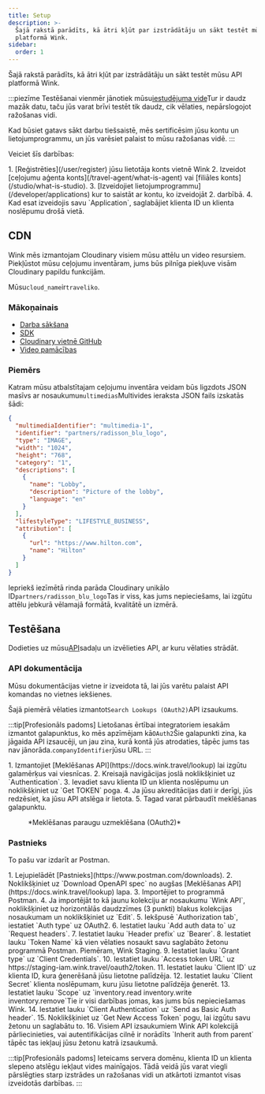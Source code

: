 ```yaml
---
title: Setup
description: >-
  Šajā rakstā parādīts, kā ātri kļūt par izstrādātāju un sākt testēt mūsu API
  platformā Wink.
sidebar:
  order: 1
---
```


Šajā rakstā parādīts, kā ātri kļūt par izstrādātāju un sākt testēt mūsu API platformā Wink.

:::piezīme
Testēšanai vienmēr jānotiek mūsu[iestudējuma vide](/getting-started/environments)Tur ir daudz mazāk datu, taču jūs varat brīvi testēt tik daudz, cik vēlaties, nepārslogojot ražošanas vidi.

Kad būsiet gatavs sākt darbu tiešsaistē, mēs sertificēsim jūsu kontu un lietojumprogrammu, un jūs varēsiet palaist to mūsu ražošanas vidē.
:::

Veiciet šīs darbības:

<Steps>
  1. [Reģistrēties](/user/register) jūsu lietotāja konts vietnē Wink
  2. Izveidot [ceļojumu aģenta konts](/travel-agent/what-is-agent) vai [filiāles konts](/studio/what-is-studio).
  3. [Izveidojiet lietojumprogrammu](/developer/applications) kur to saistāt ar kontu, ko izveidojāt 2. darbībā.
  4. Kad esat izveidojis savu `Application`, saglabājiet klienta ID un klienta noslēpumu drošā vietā.
</Steps>


## CDN

Wink mēs izmantojam Cloudinary visiem mūsu attēlu un video resursiem. Piekļūstot mūsu ceļojumu inventāram, jums būs pilnīga piekļuve visām Cloudinary papildu funkcijām.

Mūsu`cloud_name`ir`traveliko`.

### Mākoņainais

* [Darba sākšana](https://cloudinary.com/documentation/dev_kickstart)
* [SDK](https://cloudinary.com/documentation/cloudinary_sdks)
* [Cloudinary vietnē GitHub](https://github.com/cloudinary)
* [Video pamācības](https://cloudinary.com/documentation/cloudinary_sdks_tutorials)

### Piemērs

Katram mūsu atbalstītajam ceļojumu inventāra veidam būs ligzdots JSON masīvs ar nosaukumu`multimedias`Multivides ieraksta JSON fails izskatās šādi:

```json {3}
{
  "multimediaIdentifier": "multimedia-1",
  "identifier": "partners/radisson_blu_logo",
  "type": "IMAGE",
  "width": "1024",
  "height": "768",
  "category": "1",
  "descriptions": [
    {
      "name": "Lobby",
      "description": "Picture of the lobby",
      "language": "en"
    }
  ],
  "lifestyleType": "LIFESTYLE_BUSINESS",
  "attribution": [
    {
      "url": "https://www.hilton.com",
      "name": "Hilton"
    }
  ]
}
```

Iepriekš iezīmētā rinda parāda Cloudinary unikālo ID`partners/radisson_blu_logo`Tas ir viss, kas jums nepieciešams, lai izgūtu attēlu jebkurā vēlamajā formātā, kvalitātē un izmērā.

## Testēšana

Dodieties uz mūsu[API](/developer/apis)sadaļu un izvēlieties API, ar kuru vēlaties strādāt.

### API dokumentācija

Mūsu dokumentācijas vietne ir izveidota tā, lai jūs varētu palaist API komandas no vietnes iekšienes.

Šajā piemērā vēlaties izmantot`Search Lookups (OAuth2)`API izsaukums.

:::tip\[Profesionāls padoms]
Lietošanas ērtībai integratoriem iesakām izmantot galapunktus, ko mēs apzīmējam kā`OAuth2`Šie galapunkti zina, ka jāgaida API izsaucēji, un jau zina, kurā kontā jūs atrodaties, tāpēc jums tas nav jānorāda.`companyIdentifier`jūsu URL.
:::

<Steps>
  1. Izmantojiet [Meklēšanas API](https://docs.wink.travel/lookup) lai izgūtu galamērķus vai viesnīcas.
  2. Kreisajā navigācijas joslā noklikšķiniet uz `Authentication`.
  3. Ievadiet savu klienta ID un klienta noslēpumu un noklikšķiniet uz `Get TOKEN` poga.
  4. Ja jūsu akreditācijas dati ir derīgi, jūs redzēsiet, ka jūsu API atslēga ir lietota.
  5. Tagad varat pārbaudīt meklēšanas galapunktu.
</Steps>


<figure>
  <CloudinaryImage width="700" height="265" resize="scale" quality="best" alt="Meklēšanas API galapunkts" src="academy/lookup-api-call" errorImage="noimage_opaque_nyrtl0.png" />

  <figcaption>*Meklēšanas paraugu uzmeklēšana (OAuth2)*</figcaption>
</figure>


### Pastnieks

To pašu var izdarīt ar Postman.

<Steps>
  1. Lejupielādēt [Pastnieks](https://www.postman.com/downloads).
  2. Noklikšķiniet uz `Download OpenAPI spec` no augšas [Meklēšanas API](https://docs.wink.travel/lookup) lapa.
  3. Importējiet to programmā Postman.
  4. Ja importējāt to kā jaunu kolekciju ar nosaukumu `Wink API`, noklikšķiniet uz horizontālās daudzzīmes (3 punkti) blakus kolekcijas nosaukumam un noklikšķiniet uz `Edit`.
  5. Iekšpusē `Authorization tab`, iestatiet `Auth type` uz OAuth2.
  6. Iestatiet lauku `Add auth data to` uz `Request headers`.
  7. Iestatiet lauku `Header prefix` uz `Bearer`.
  8. Iestatiet lauku `Token Name` kā vien vēlaties nosaukt savu saglabāto žetonu programmā Postman. Piemēram, Wink Staging.
  9. Iestatiet lauku `Grant type` uz `Client Credentials`.
  10. Iestatiet lauku `Access token URL` uz https://staging-iam.wink.travel/oauth2/token.
  11. Iestatiet lauku `Client ID` uz klienta ID, kura ģenerēšanā jūsu lietotne palīdzēja.
  12. Iestatiet lauku `Client Secret` klienta noslēpumam, kuru jūsu lietotne palīdzēja ģenerēt.
  13. Iestatiet lauku `Scope` uz `inventory.read inventory.write inventory.remove`Tie ir visi darbības jomas, kas jums būs nepieciešamas Wink.
  14. Iestatiet lauku `Client Authentication` uz `Send as Basic Auth header`.
  15. Noklikšķiniet uz `Get New Access Token` pogu, lai izgūtu savu žetonu un saglabātu to.
  16. Visiem API izsaukumiem Wink API kolekcijā pārliecinieties, vai autentifikācijas cilnē ir norādīts `Inherit auth from parent` tāpēc tas iekļauj jūsu žetonu katrā izsaukumā.
</Steps>


:::tip\[Profesionāls padoms]
Ieteicams servera domēnu, klienta ID un klienta slepeno atslēgu iekļaut vides mainīgajos. Tādā veidā jūs varat viegli pārslēgties starp izstrādes un ražošanas vidi un atkārtoti izmantot visas izveidotās darbības.
:::

